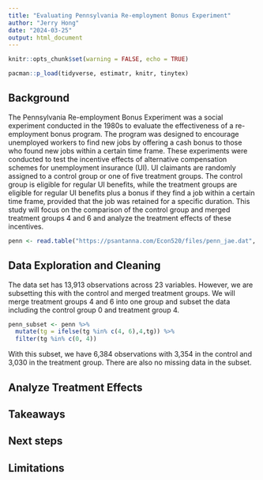 ```yaml
---
title: "Evaluating Pennsylvania Re-employment Bonus Experiment"
author: "Jerry Hong"
date: "2024-03-25"
output: html_document
---
```


```r
knitr::opts_chunk$set(warning = FALSE, echo = TRUE)
```

```r
pacman::p_load(tidyverse, estimatr, knitr, tinytex)
```

## Background

The Pennsylvania Re-employment Bonus Experiment was a social experiment conducted in the 1980s to evaluate the effectiveness of a re-employment bonus program. The program was designed to encourage unemployed workers to find new jobs by offering a cash bonus to those who found new jobs within a certain time frame. These experiments were conducted to test the incentive effects of alternative compensation schemes for unemployment insurance (UI). UI claimants are randomly assigned to a control group or one of five treatment groups. The control group is eligible for regular UI benefits, while the treatment groups are eligible for regular UI benefits plus a bonus if they find a job within a certain time frame, provided that the job was retained for a specific duration. This study will focus on the comparison of the control group and merged treatment groups 4 and 6 and analyze the treatment effects of these incentives.

```r
penn <- read.table("https://psantanna.com/Econ520/files/penn_jae.dat", header=TRUE)
```

## Data Exploration and Cleaning

The data set has 13,913 observations across 23 variables. However, we are subsetting this with the control and merged treatment groups. We will merge treatment groups 4 and 6 into one group and subset the data including the control group 0 and treatment group 4. 

```r
penn_subset <- penn %>%
  mutate(tg = ifelse(tg %in% c(4, 6),4,tg)) %>%
  filter(tg %in% c(0, 4))
```

With this subset, we have 6,384 observations with 3,354 in the control and 3,030 in the treatment group. There are also no missing data in the subset.


## Analyze Treatment Effects

## Takeaways

## Next steps

## Limitations


